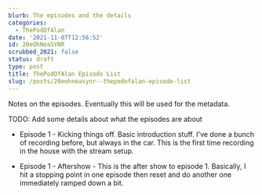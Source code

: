 ```yaml
---
blurb: The episodes and the details
categories:
  - ThePodOfAlan
date: '2021-11-07T12:56:52'
id: 20eOhNeaSYNR
scrubbed_2021: false
status: draft
type: post
title: ThePodOfAlan Episode List
slug: /posts/20eohneasynr--thepodofalan-episode-list
---
```


Notes on the episodes. Eventually this will be used for the metadata. 

TODO: Add some details about what the episodes are about

- Episode 1 - Kicking things off. Basic introduction stuff. I've done a bunch of recording before, but always in the car. This is the first time recording in the house with the stream setup. 

- Episode 1 - Aftershow - This is the after show to episode 1. Basically, I hit a stopping point in one episode then reset and do another one immediately ramped down a bit.
